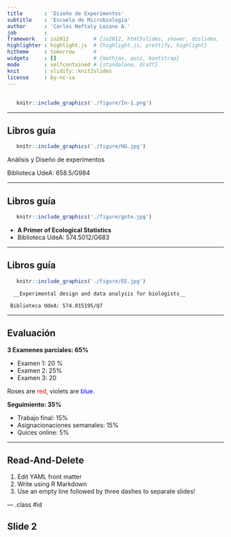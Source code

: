 ```yaml
---
title       : 'Diseño de Experimentos'
subtitle    : 'Escuela de Microbiología'
author      : 'Carlos Neftaly Lozano A.'
job         : 
framework   : io2012        # {io2012, html5slides, shower, dzslides, ...}
highlighter : highlight.js  # {highlight.js, prettify, highlight}
hitheme     : tomorrow      # 
widgets     : []            # {mathjax, quiz, bootstrap}
mode        : selfcontained # {standalone, draft}
knit        : slidify::knit2slides
license     : by-nc-sa    
---
```



## 

```r
   knitr::include_graphics('./figure/In-1.png')
```

----


## Libros guía
<div class="columns-2">
```r
   knitr::include_graphics('./figure/HG.jpg')
```

Análisis y Diseño de experimentos

Biblioteca UdeA: 658.5/G984
 
</div>

----

## Libros guía
<div class="columns-2">
```r
   knitr::include_graphics('./figure/gote.jpg')
```

 - **A Primer of Ecological Statistics**
 - Biblioteca UdeA: 574.5012/G683
 
</div>
----

## Libros guía
<div class="columns-2">
```r
   knitr::include_graphics('./figure/EE.jpg')
```

      __Experimental design and data analysis for biologists__
      
     Biblioteca UdeA: 574.015195/Q7
 
</div>

----

## Evaluación

__3 Examenes parciales: 65%__

  + Examen 1: 20 %
  + Examen 2: 25%
  + Examen 3: 20
 
Roses are <span style="color:red">red</span>, 
violets are <span style="color:blue">blue</span>.


 
 __Seguimiento: 35%__
 
+ Trabajo final: 15%
+ Asignacionaciones semanales: 15% 
+ Quices online: 5% 

----









## Read-And-Delete

1. Edit YAML front matter
2. Write using R Markdown
3. Use an empty line followed by three dashes to separate slides!

--- .class #id 

## Slide 2




